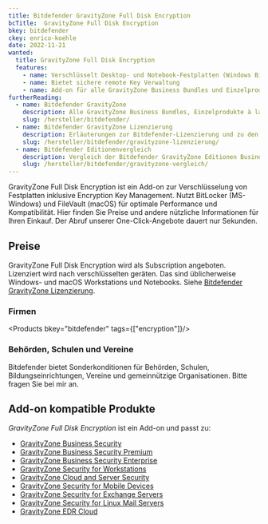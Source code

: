 ```yaml
---
title: Bitdefender GravityZone Full Disk Encryption
bcTitle:  GravityZone Full Disk Encryption
bkey: bitdefender
ckey: enrico-koehle
date: 2022-11-21
wanted:
  title: GravityZone Full Disk Encryption
  features:
    - name: Verschlüsselt Desktop- und Notebook-Festplatten (Windows BitLocker und macOS FileVault)
    - name: Bietet sichere remote Key Verwaltung
    - name: Add-on für alle GravityZone Business Bundles und Einzelprodukte.
furtherReading:
  - name: Bitdefender GravityZone
    description: Alle GravityZone Business Bundles, Einzelprodukte à la carte und Add-ons.
    slug: /hersteller/bitdefender/
  - name: Bitdefender GravityZone Lizenzierung
    description: Erläuterungen zur Bitdefender-Lizenzierung und zu den verschiedenen Einkaufsmöglichkeiten.
    slug: /hersteller/bitdefender/gravityzone-lizenzierung/
  - name: Bitdefender Editionenvergleich
    description: Vergleich der Bitdefender GravityZone Editionen Business Security, Business Security Premium und Business Security Enterprise.
    slug: /hersteller/bitdefender/gravityzone-vergleich/
---
```




<Intro>

GravityZone Full Disk Encryption ist ein Add-on zur Verschlüsselung von Festplatten inklusive Encryption Key Management. Nutzt BitLocker (MS-Windows) und FileVault (macOS) für optimale Performance und Kompatibilität. Hier finden Sie Preise und andere nützliche Informationen für Ihren Einkauf. Der Abruf unserer One-Click-Angebote dauert nur Sekunden.

</Intro>

<TOC />

## Preise

GravityZone Full Disk Encryption wird als Subscription angeboten. Lizenziert wird nach verschlüsselten geräten. Das sind üblicherweise Windows- und macOS Workstations und Notebooks. Siehe [Bitdefender GravityZone Lizenzierung](/hersteller/bitdefender/gravityzone-lizenzierung/).


### Firmen

<Products bkey="bitdefender" tags={["encryption"]}/>

### Behörden, Schulen und Vereine

Bitdefender bietet Sonderkonditionen für Behörden, Schulen, Bildungseinrichtungen, Vereine und gemeinnützige Organisationen. Bitte fragen Sie bei mir an.

## Add-on kompatible Produkte

*GravityZone Full Disk Encryption* ist ein Add-on und passt zu:

<ArrowList>

- [GravityZone Business Security](/hersteller/bitdefender/gravityzone-business-security/)
- [GravityZone Business Security Premium](/hersteller/bitdefender/gravityzone-business-security-premium/)
- [GravityZone Business Security Enterprise](/hersteller/bitdefender/gravityzone-business-security-enterprise/)
- [GravityZone Security for Workstations](/hersteller/bitdefender/gravityzone-security-for-workstations/)
- [GravityZone Cloud and Server Security](/hersteller/bitdefender/gravityzone-cloud-and-server-security/)
- [GravityZone Security for Mobile Devices](/hersteller/bitdefender/gravityzone-security-for-mobile-devices/)
- [GravityZone Security for Exchange Servers](/hersteller/bitdefender/gravityzone-security-for-exchange-servers/)
- [GravityZone Security for Linux Mail Servers](/hersteller/bitdefender/gravityzone-security-for-linux-mail-servers/)
- [GravityZone EDR Cloud](/hersteller/bitdefender/gravityzone-edr-cloud/)

</ArrowList>
